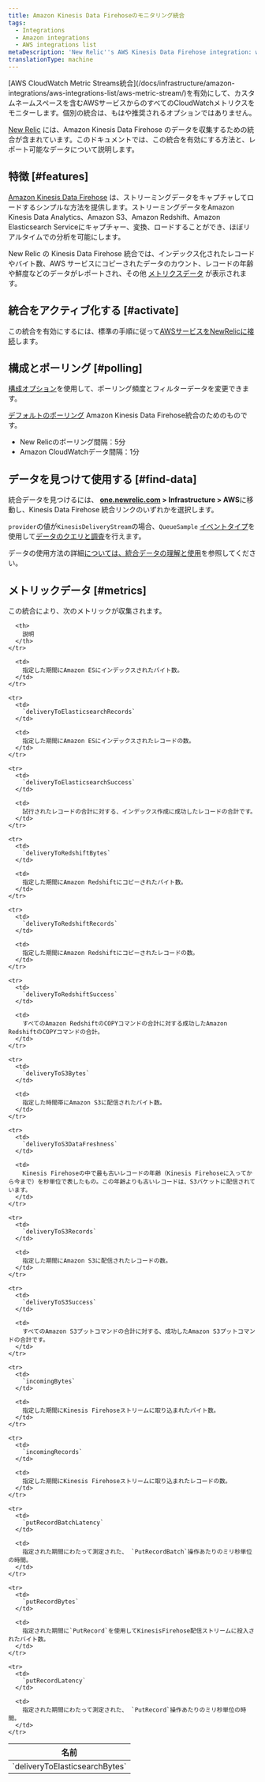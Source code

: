 ```yaml
---
title: Amazon Kinesis Data Firehoseのモニタリング統合
tags:
  - Integrations
  - Amazon integrations
  - AWS integrations list
metaDescription: 'New Relic''s AWS Kinesis Data Firehose integration: what data it reports, and how to enable it.'
translationType: machine
---
```


<Callout variant="important">
  [AWS CloudWatch Metric Streams統合](/docs/infrastructure/amazon-integrations/aws-integrations-list/aws-metric-stream/)を有効にして、カスタムネームスペースを含むAWSサービスからのすべてのCloudWatchメトリクスをモニターします。個別の統合は、もはや推奨されるオプションではありません。
</Callout>

[New Relic](/docs/infrastructure/integrations-getting-started/getting-started/introduction-infrastructure-integrations) には、Amazon Kinesis Data Firehose のデータを収集するための統合が含まれています。このドキュメントでは、この統合を有効にする方法と、レポート可能なデータについて説明します。

## 特徴 [#features]

[Amazon Kinesis Data Firehose](https://aws.amazon.com/kinesis/firehose/) は、ストリーミングデータをキャプチャしてロードするシンプルな方法を提供します。ストリーミングデータをAmazon Kinesis Data Analytics、Amazon S3、Amazon Redshift、Amazon Elasticsearch Serviceにキャプチャー、変換、ロードすることができ、ほぼリアルタイムでの分析を可能にします。

New Relic の Kinesis Data Firehose 統合では、インデックス化されたレコードやバイト数、AWS サービスにコピーされたデータのカウント、レコードの年齢や鮮度などのデータがレポートされ、その他 [メトリクスデータ](#metrics) が表示されます。

## 統合をアクティブ化する [#activate]

この統合を有効にするには、標準の手順に従って[AWSサービスをNewRelicに接続](/docs/infrastructure/infrastructure-integrations/getting-started/connect-aws-integrations-infrastructure)します。

## 構成とポーリング [#polling]

[構成オプション](/docs/integrations/new-relic-integrations/getting-started/configure-polling-frequency-data-collection-cloud-integrations)を使用して、ポーリング頻度とフィルターデータを変更できます。

[デフォルトのポーリング](/docs/infrastructure/amazon-integrations/aws-integrations-list/aws-polling-intervals-infrastructure-integrations) Amazon Kinesis Data Firehose統合のためのものです。

* New Relicのポーリング間隔：5分
* Amazon CloudWatchデータ間隔：1分

## データを見つけて使用する [#find-data]

統合データを見つけるには、 **[one.newrelic.com](https://one.newrelic.com/all-capabilities) > Infrastructure > AWS**に移動し、Kinesis Data Firehose 統合リンクのいずれかを選択します。

`provider`の値が`KinesisDeliveryStream`の場合、`QueueSample` [イベントタイプ](/docs/using-new-relic/data/understand-data/query-new-relic-data)を使用して[データのクエリと調査](/docs/data-apis/understand-data/new-relic-data-types/#event-data)を行えます。

データの使用方法の詳細[については、統合データの理解と使用](/docs/infrastructure/integrations/find-use-infrastructure-integration-data)を参照してください。

## メトリックデータ [#metrics]

この統合により、次のメトリックが収集されます。

<table>
  <thead>
    <tr>
      <th style={{ width: "315" }}>
        名前
      </th>

      <th>
        説明
      </th>
    </tr>
  </thead>

  <tbody>
    <tr>
      <td>
        `deliveryToElasticsearchBytes`
      </td>

      <td>
        指定した期間にAmazon ESにインデックスされたバイト数。
      </td>
    </tr>

    <tr>
      <td>
        `deliveryToElasticsearchRecords`
      </td>

      <td>
        指定した期間にAmazon ESにインデックスされたレコードの数。
      </td>
    </tr>

    <tr>
      <td>
        `deliveryToElasticsearchSuccess`
      </td>

      <td>
        試行されたレコードの合計に対する、インデックス作成に成功したレコードの合計です。
      </td>
    </tr>

    <tr>
      <td>
        `deliveryToRedshiftBytes`
      </td>

      <td>
        指定した期間にAmazon Redshiftにコピーされたバイト数。
      </td>
    </tr>

    <tr>
      <td>
        `deliveryToRedshiftRecords`
      </td>

      <td>
        指定した期間にAmazon Redshiftにコピーされたレコードの数。
      </td>
    </tr>

    <tr>
      <td>
        `deliveryToRedshiftSuccess`
      </td>

      <td>
        すべてのAmazon RedshiftのCOPYコマンドの合計に対する成功したAmazon RedshiftのCOPYコマンドの合計。
      </td>
    </tr>

    <tr>
      <td>
        `deliveryToS3Bytes`
      </td>

      <td>
        指定した時間帯にAmazon S3に配信されたバイト数。
      </td>
    </tr>

    <tr>
      <td>
        `deliveryToS3DataFreshness`
      </td>

      <td>
        Kinesis Firehoseの中で最も古いレコードの年齢（Kinesis Firehoseに入ってから今まで）を秒単位で表したもの。この年齢よりも古いレコードは、S3バケットに配信されています。
      </td>
    </tr>

    <tr>
      <td>
        `deliveryToS3Records`
      </td>

      <td>
        指定した期間にAmazon S3に配信されたレコードの数。
      </td>
    </tr>

    <tr>
      <td>
        `deliveryToS3Success`
      </td>

      <td>
        すべてのAmazon S3プットコマンドの合計に対する、成功したAmazon S3プットコマンドの合計です。
      </td>
    </tr>

    <tr>
      <td>
        `incomingBytes`
      </td>

      <td>
        指定した期間にKinesis Firehoseストリームに取り込まれたバイト数。
      </td>
    </tr>

    <tr>
      <td>
        `incomingRecords`
      </td>

      <td>
        指定した期間にKinesis Firehoseストリームに取り込まれたレコードの数。
      </td>
    </tr>

    <tr>
      <td>
        `putRecordBatchLatency`
      </td>

      <td>
        指定された期間にわたって測定された、 `PutRecordBatch`操作あたりのミリ秒単位の時間。
      </td>
    </tr>

    <tr>
      <td>
        `putRecordBytes`
      </td>

      <td>
        指定された期間に`PutRecord`を使用してKinesisFirehose配信ストリームに投入されたバイト数。
      </td>
    </tr>

    <tr>
      <td>
        `putRecordLatency`
      </td>

      <td>
        指定された期間にわたって測定された、 `PutRecord`操作あたりのミリ秒単位の時間。
      </td>
    </tr>
  </tbody>
</table>